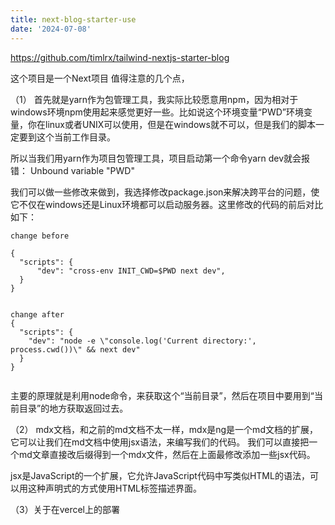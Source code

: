 ```yaml
---
title: next-blog-starter-use
date: '2024-07-08'
---
```



https://github.com/timlrx/tailwind-nextjs-starter-blog

这个项目是一个Next项目
值得注意的几个点，

（1）
首先就是yarn作为包管理工具，我实际比较愿意用npm，因为相对于windows环境npm使用起来感觉更好一些。比如说这个环境变量“PWD”环境变量，你在linux或者UNIX可以使用，但是在windows就不可以，但是我们的脚本一定要到这个当前工作目录。

所以当我们用yarn作为项目包管理工具，项目启动第一个命令yarn dev就会报错：
Unbound variable "PWD"

我们可以做一些修改来做到，我选择修改package.json来解决跨平台的问题，使它不仅在windows还是Linux环境都可以启动服务器。这里修改的代码的前后对比如下：


```
change before

{
  "scripts": {
      "dev": "cross-env INIT_CWD=$PWD next dev",
  }
}


change after
{
  "scripts": {
    "dev": "node -e \"console.log('Current directory:', process.cwd())\" && next dev"
  }
}


```

主要的原理就是利用node命令，来获取这个“当前目录”，然后在项目中要用到“当前目录”的地方获取返回过去。

（2）
mdx文档，和之前的md文档不太一样，mdx是ng是一个md文档的扩展，它可以让我们在md文档中使用jsx语法，来编写我们的代码。
我们可以直接把一个md文章直接改后缀得到一个mdx文件，然后在上面最修改添加一些jsx代码。

jsx是JavaScript的一个扩展，它允许JavaScript代码中写类似HTML的语法，可以用这种声明式的方式使用HTML标签描述界面。

（3）关于在vercel上的部署

